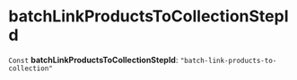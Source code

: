 
# batchLinkProductsToCollectionStepId

 `Const` **batchLinkProductsToCollectionStepId**: `"batch-link-products-to-collection"`
